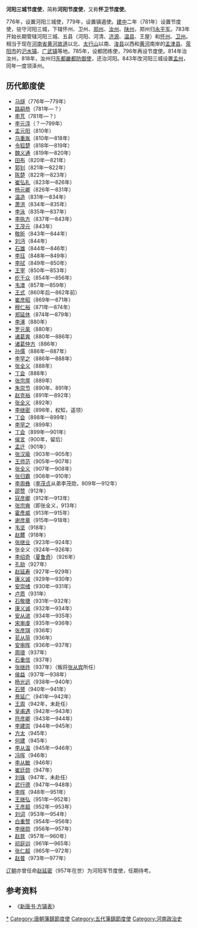 '''河阳三城节度使'''，简称'''河阳节度使'''，又称'''怀卫节度使'''。

776年，设置河阳三城使，779年，设置镇遏使。[[建中_(唐朝)|建中]]二年（781年）设置节度使，驻守河阳三城，下辖怀州、卫州、[[郑州|郑州]]、[[汝州|汝州]]、[[陕州|陕州]]，郑州归[[义成军节度使|永平军]]。783年开始长期管辖河阳三城、五县（河阳、河清、[[济源|济源]]、[[温县|温县]]、王屋）和[[怀州|怀州]]、[[卫州|卫州]]。相当于现在[[河南省|河南省]][[黄河故道|黄河故道]]以北、[[太行山|太行山]]以南、[[浚县|浚县]]以西和[[黄河|黄河]]南岸的[[孟津县|孟津县]]、[[荥阳市|荥阳市]]的[[汜水镇|汜水镇]]、[[广武镇|广武镇]]等地。785年，设都团练使，796年再设节度使。814年治汝州，818年，汝州归[[东都畿都防御使|东都畿都防御使]]，还治河阳。843年改河阳三城设置[[孟州|孟州]]，同年一度领泽州。

==历代節度使==
* [[马燧|马燧]]（776年—779年）
* [[路嗣恭|路嗣恭]]（781年—？）
* [[李芃|李芃]]（781年—？）
* [[李元淳|李元淳]]（？—799年）
* [[孟元阳|孟元阳]]（810年）
* [[乌重胤|乌重胤]]（810年—818年）
* [[令狐楚|令狐楚]]（818年—819年）
* [[魏义通|魏义通]]（819年—820年）
* [[田布_(唐朝)|田布]]（820年—821年）
* [[郭钊|郭钊]]（821年—822年）
* [[陈楚_(唐朝)|陈楚]]（822年—823年）
* [[崔弘礼|崔弘礼]]（823年—826年）
* [[杨元卿_(唐朝)|杨元卿]]（826年—831年）
* [[温造|温造]]（831年—834年）
* [[萧洪|萧洪]]（834年—835年）
* [[李泳|李泳]]（835年—837年）
* [[李执方|李执方]]（837年—843年）
* [[王茂元|王茂元]]（843年）
* [[敬昕|敬昕]]（843年—844年）
* [[刘沔|刘沔]]（844年）
* [[石雄|石雄]]（844年—846年）
* [[李珏|李珏]]（848年—849年）
* [[李拭|李拭]]（849年—850年）
* [[王宰_(节度使)|王宰]]（850年—853年）
* [[纥干众|纥干众]]（854年—856年）
* [[韦澳|韦澳]]（857年—859年）
* [[王式_(唐朝)|王式]]（860年后—862年前）
* [[崔彦昭|崔彦昭]]（869年—871年）
* [[穆仁裕|穆仁裕]]（871年—874年）
* [[郑延休|郑延休]]（874年—879年）
* [[李涿|李涿]]（880年）
* [[罗元杲|罗元杲]]（880年）
* [[诸葛爽|诸葛爽]]（880年—886年）
* [[诸葛仲方|诸葛仲方]]（886年）
* [[孙儒|孙儒]]（886年—887年）
* [[李罕之|李罕之]]（886年—888年）
* [[张全义|张全义]]（888年）
* [[丁会|丁会]]（888年）
* [[张宗厚|张宗厚]]（889年）
* [[朱崇节|朱崇节]]（890年、891年）
* [[赵克裕|赵克裕]]（891年—892年）
* [[张全义|张全义]]（892年）
* [[李继密|李继密]]（898年，权知，遥领）
* [[丁会|丁会]]（898年—899年）
* [[李罕之|李罕之]]（899年）
* [[丁会|丁会]]（899年—901年）
* [[侯言|侯言]]（900年，留后）
* [[孟迁|孟迁]]（901年）
* [[张汉瑜|张汉瑜]]（903年—905年）
* [[王师范|王师范]]（905年—907年）
* [[张全义|张全义]]（907年—908年）
* [[张归霸|张归霸]]（908年—910年）
* [[李周彝|李周彝]]（[[李茂贞|李茂贞]]从弟李茂勋，909年—912年）
* [[邵赞|邵赞]]（912年）
* [[寇彦卿|寇彦卿]]（912年—913年）
* [[张宗奭|张宗奭]]（即张全义，913年）
* [[霍彥威|霍彥威]]（913年—915年）
* [[谢彦章|谢彦章]]（915年—918年）
* [[韦坚|韦坚]]（918年）
* [[赵麓|赵麓]]（918年）
* [[张继业|张继业]]（923年—924年）
* 张全义（924年—926年）
* [[李绍奇|李绍奇]]（[[夏鲁奇|夏鲁奇]]）（926年）
* [[孔勍|孔勍]]（927年）
* [[赵延寿|赵延寿]]（927年—929年）
* [[康义诚|康义诚]]（929年—930年）
* [[安崇绪|安崇绪]]（930年—931年）
* [[卢质|卢质]]（931年）
* [[石敬瑭|石敬瑭]]（931年—932年）
* [[康义诚|康义诚]]（932年—934年）
* [[安从进|安从进]]（934年—935年）
* [[宋审虔|宋审虔]]（935年—936年）
* [[张彦琪|张彦琪]]（936年）
* [[苌从简|苌从简]]（936年）
* [[安审晖|安审晖]]（936年—937年）
* [[周瓌|周瓌]]（937年）
* [[石重信|石重信]]（937年）
* [[张继祚|张继祚]]（937年）（叛将[[张从宾|张从宾]]所任）
* [[侯益|侯益]]（937年—938年）
* [[杨光远|杨光远]]（938年—940年）
* [[石敬赟|石赟]]（940年—941年）
* [[景延广|景延广]]（941年—942年）
* [[王周|王周]]（942年，未赴任）
* [[皇甫遇|皇甫遇]]（942年—943年）
* [[符彦卿|符彦卿]]（943年—944年）
* [[李建崇|李建崇]]（944年—945年）
* [[方太_(五代)|方太]]（945年）
* [[何建|何建]]（945年）
* [[李从温|李从温]]（945年—946年）
* [[冯晖|冯晖]]（946年）
* [[李从敏|李从敏]]（946年）
* [[崔廷勋|崔廷勋]]（947年）
* [[刘铢|刘铢]]（947年，未赴任）
* [[武行德|武行德]]（947年—948年）
* [[李晖_(后周)|李晖]]（948年—951年）
* [[王继弘|王继弘]]（951年—952年）
* [[王彦超|王彦超]]（952年—953年）
* [[刘词|刘词]]（953年—954年）
* [[白重赞|白重赞]]（954年—956年）
* [[李继勋_(宋朝)|李继勋]]（956年—957年）
* [[赵晁|赵晁]]（957年—960年）
* [[祁庭训|祁庭训]]（961年—965年）
* [[张仁超|张仁超]]（965年—972年）
* [[赵普|赵普]]（973年—977年）

[[辽朝|辽朝]]亦曾任命[[赵德钧_(五代)#子女|赵延密]]（957年在世）为河阳军节度使，任期待考。

==参考资料==
*《[[s:新唐書/卷064|新唐书·方镇表]]》

{{唐朝藩镇节度使}}
{{五代十國藩鎮節度使}}

[[Category:河陽節度使|*]]
[[Category:唐朝藩鎮節度使|Category:唐朝藩鎮節度使]]
[[Category:五代藩鎮節度使|Category:五代藩鎮節度使]]
[[Category:河南政治史|Category:河南政治史]]